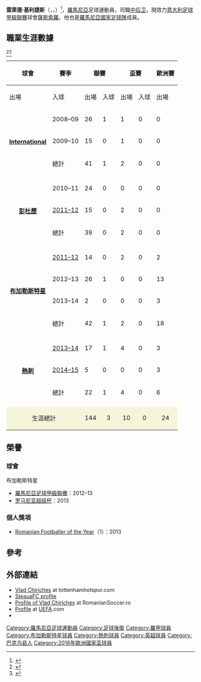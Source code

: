{{noteta|G1=足球|G2=EPL|G3=FAcup|G4=UEFA|G5=意甲
|1=zh:云莱德;zh-hans:弗拉德;zh-hk:雲萊特;zh-tw:雲萊德;
|2=zh:克里切斯;zh-hans:基里凯什;zh-hk:基利捷斯;zh-tw:克里切斯;
}}
{{Infobox football biography
| name = 弗拉德·基里凯什<br />''Vlad Chiricheș''
| image = File:Vlad Chiricheș (5 Jun 2012).jpg
| caption = 2012年時為[[羅馬尼亞國家足球隊|羅馬尼亞]]上陣的克里切斯
| image_size = 200
| fullname = Vlad Iulian Chiricheș<ref>{{Cite news|title=Premier League Clubs submit Squad Lists|url=http://www.premierleague.com/content/dam/premierleague/site-content/News/publications/squad-lists/Premier-League-Squad-Lists-January-2014.pdf|publisher=Premier League|format=PDF|page=36|date=4 February 2014|accessdate=19 April 2014|archive-date=2014-03-16|archive-url=https://web.archive.org/web/20140316063138/http://www.premierleague.com/content/dam/premierleague/site-content/News/publications/squad-lists/Premier-League-Squad-Lists-January-2014.pdf|dead-url=no}}</ref>
| height = {{convert|1.84|m|abbr=on}}<ref>{{cite web|url=http://www.sscnapoli.it/Squadra/Vlad-Iulian-Chiriches|title=Prima Squadra - SSC Napoli|accessdate=16 June 2016|website=www.sscnapoli.it|deadurl=yes|archiveurl=https://web.archive.org/web/20160323172839/http://www.sscnapoli.it/Squadra/Vlad-Iulian-Chiriches|archivedate=2016年3月23日|df=}}</ref>
| birth_date = {{Birth date and age|1989|11|14|df=y}}
| birth_place = 羅馬尼亞[[巴克烏|巴克烏]]
| currentclub = [[薩斯索羅足球體育會|薩斯索羅]]
| clubnumber = 21
| position = [[後衛_(足球)#中后卫|中后卫]]
| youthyears1 = 
| youthclubs1 = LPS Bacău
| youthyears2 = 2004–2007
| youthclubs2 = Ardealul Cluj
| youthyears3 = 2007–2008
| youthclubs3 = [[里斯本與本菲卡體育|本菲卡]]
| years1 = 2008–2010
| years2 = 2010–2012
| years3 = 2012–2013
| years4 = 2013–2015
| clubs1 = [[FC_Internațional_Curtea_de_Argeș|Internațional]]
| clubs2 = [[特爾古日烏彭杜歷體育會|彭杜歷]]
| clubs3 = [[布加勒斯特星足球俱樂部|布加勒斯特星]]
| clubs4 = [[托特纳姆热刺足球俱乐部|热刺]]
| caps1  = 41
| goals1 = 1
| caps2  = 39
| goals2 = 0
| caps3  = 42
| goals3 = 3
| caps4  = 27
| goals4 = 1
| years5 = 2015–2020
| clubs5 = [[那不勒斯足球俱乐部|那不勒斯]]
| caps5 = 32
| goals5 = 3
| years6 = 2019–2020
| clubs6 = → [[薩斯索羅足球體育會|薩斯索羅]] (loan)
| caps6 = 9
| goals6 = 0
| years7 = 2020–
| clubs7 = [[薩斯索羅足球體育會|薩斯索羅]]
| caps7 = 2
| goals7 = 0
| nationalyears1 = 2009–2010
| nationalteam1  = [[羅馬尼亞21歲以下國家足球隊|羅馬尼亞U21]]
| nationalcaps1  = 3
| nationalgoals1 = 0
| nationalyears2 = 2011–
| nationalteam2  = [[羅馬尼亞國家足球隊|羅馬尼亞]]
| nationalcaps2  = 51
| nationalgoals2 = 0
| club-update = {{date|2017-05-19}}
| ntupdate = {{date|2017-10-08}}
}}
{{中文譯名
| english    = '''Chiricheș'''
| putonghua  = 基里凯什
| cantonese  = 基利捷斯<br>基列格斯<br>基利查斯
|}}
'''雲萊德·基利捷斯'''（{{lang-ro|''Vlad Chiricheș''}}，{{IPA-ro|vlad ˈkirikeʃ}}，{{bd|1989年|11月14日|catIdx=Vlad Chiricheș}}）<ref>{{cite web |url= http://www.transfermarkt.com/en/vlad-chiriches/profil/spieler_123261.html |title= Player Profile – Vlad Chiricheş |work= Transfermarkt.com |date= 21 April 2011 |accessdate= 2014-01-30 |archive-date= 2014-05-02 |archive-url= https://web.archive.org/web/20140502105954/http://www.transfermarkt.com/en/vlad-chiriches/profil/spieler_123261.html |dead-url= no }}</ref>，[[羅馬尼亞|羅馬尼亞]]足球運動員，司職[[後衛_(足球)#中后卫|中后卫]]，現效力[[意大利足球甲級聯賽|意大利足球甲級聯賽]]球會[[薩斯索羅足球體育會|薩斯索羅]]。他也是[[羅馬尼亞國家足球隊|羅馬尼亞國家足球隊]]成員。

==職業生涯數據==
{{updated|2014年1月1日}}<ref>{{cite web | url = http://www.worldfootball.net/spieler_profil/vlad-chiriches/2/ | title = Profile of Vlad Chiricheș | publisher = Worldfootball.net | accessdate = 24 July 2012}}</ref><ref>{{cite web | url = http://espnfc.com/player/_/id/164764/vlad-chiriches?cc=5739 | title = Vlad Chiricheș career stats | publisher = [[ESPN_Soccernet|ESPN Soccernet]] | accessdate = 12 June 2012 | archive-date = 2013-12-30 | archive-url = https://web.archive.org/web/20131230071205/http://espnfc.com/player/_/id/164764/vlad-chiriches?cc=5739 | dead-url = no }}</ref>
{| class="wikitable" style="text-align: center;"
|-
!rowspan="2"|球會
!rowspan="2"|賽季
!colspan="2"|聯賽
!colspan="2"|盃賽
!colspan="2"|歐洲賽
!colspan="2"|其他
!colspan="2"|總計
|-
!出場!!入球!!出場!!入球!!出場!!入球!!出場!!入球!!出場!!入球
|-
|rowspan="3" align=center valign=center|'''[[FC_Internațional_Curtea_de_Argeș|Internațional]]'''
|2008–09
|26||1||1||0||0||0||0||0||27||1
|-
|2009–10
|15||0||1||0||0||0||0||0||16||0
|- align=center
! 總計 !!41!!1!!2!!0!!0!!0!!0!!0!!43!!1
|-
|- align=center
|rowspan="3" align=center valign=center|'''[[特爾古日烏彭杜歷體育會|彭杜歷]]'''
|2010–11
|24||0||0||0||0||0||0||0||24||0
|-
|[[2011年至2012年罗马尼亚足球甲级联赛|2011–12]]
|15||0||2||0||0||0||0||0||17||0
|- align=center
! 總計 !!39!!0!!2!!0!!0!!0!!0!!0!!41!!0
|-
|- align=center
|rowspan="4" align=center valign=center|'''[[布加勒斯特星足球俱樂部|布加勒斯特星]]'''
|[[2011年至2012年罗马尼亚足球甲级联赛|2011–12]]
|14||0||2||0||2||0||0||0||18||0
|-
|2012–13
|26||1||0||0||13||3||0||0||39||4
|-
|2013–14
|2||0||0||0||3||0||0||0||5||0
|- align=center
! 總計 !!42!!1!!2!!0!!18!!3!!0!!0!!62!!4
|-
|- align=center
|rowspan="3" align=center valign=center|'''[[托定咸熱刺|熱刺]]'''
|[[2013年至2014年英格兰足球超级联赛|2013–14]]
|17||1||4||0||3||0||0||0||24||1
|-
|[[2014年至2015年英格兰足球超级联赛|2014–15]]
|5||0||0||0||3||0||0||0||8||0
|- align=center
! 總計 !!22!!1!!4!!0!!6!!0!!0!!0!!32!!1
|-
|-
!style="text-align:center; background:beige" colspan="2"| 生涯總計
!style="text-align:center; background:beige"| 144
!style="text-align:center; background:beige"| 3
!style="text-align:center; background:beige"| 10
!style="text-align:center; background:beige"| 0
!style="text-align:center; background:beige"| 24
!style="text-align:center; background:beige"| 3
!style="text-align:center; background:beige"| 0
!style="text-align:center; background:beige"| 0
!style="text-align:center; background:beige"| 178
!style="text-align:center; background:beige"| 6
|}

==榮譽==

===球會===
;布加勒斯特星
*[[羅馬尼亞足球甲級聯賽|羅馬尼亞足球甲級聯賽]]：2012–13
*[[罗马尼亚超级杯|罗马尼亚超级杯]]：2013

===個人獎項===
* [[Romanian_Footballer_of_the_Year|Romanian Footballer of the Year]]（1）：2013

==參考==
{{Reflist|2}}

==外部連結==
{{Commons category|Vlad Chiricheș}}
*[https://web.archive.org/web/20131021105207/http://www.tottenhamhotspur.com/first-team-profiles/vlad-chiriches/ Vlad Chiriches] at tottenhamhotspur.com
* [http://www.steauafc.com/ro/jucator/361/ SteauaFC profile]{{Wayback|url=http://www.steauafc.com/ro/jucator/361/ |date=20131203085401 }} {{ro icon}}
* [http://www.romaniansoccer.ro/players/c/chiriches_vlad.shtml Profile of Vlad Chiricheș]{{Wayback|url=http://www.romaniansoccer.ro/players/c/chiriches_vlad.shtml |date=20140506002952 }} at RomanianSoccer.ro
* [http://www.uefa.com/teamsandplayers/players/player=250012057/profile/index.html Profile]{{Wayback|url=http://www.uefa.com/teamsandplayers/players/player=250012057/profile/index.html |date=20140828082353 }} at [[UEFA|UEFA]].com
*{{soccerbase|id=61918|name=Vlad Chiricheș}}

{{S-start}}
{{S-sports}}
{{Succession box
| before=[[拉茲萬·拉特|拉茲萬·拉特]]|
| title=[[羅馬尼亞國家足球隊|羅馬尼亞]]隊長
| years=2013–
| after=現任
}}
{{S-end}}

{{薩斯索羅球員名單}}
{{2016年歐洲國家盃羅馬尼亞參賽名單}}

{{DEFAULTSORT:Chiriches, Vlad}}
[[Category:羅馬尼亞足球運動員|Category:羅馬尼亞足球運動員]]
[[Category:足球後衛|Category:足球後衛]]
[[Category:羅甲球員|Category:羅甲球員]]
[[Category:布加勒斯特星球員|Category:布加勒斯特星球員]]
[[Category:熱刺球員|Category:熱刺球員]]
[[Category:英超球員|Category:英超球員]]
[[Category:巴克乌县人|Category:巴克乌县人]]
[[Category:2016年歐洲國家盃球員|Category:2016年歐洲國家盃球員]]